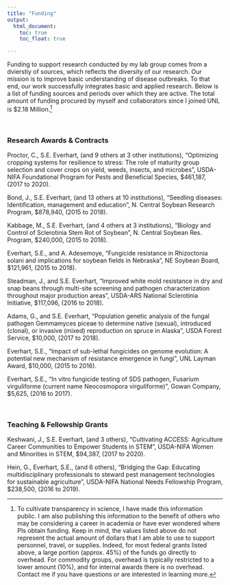 ```yaml
---
title: "Funding"
output:
  html_document:
    toc: true
    toc_float: true

---
```

Funding to support research conducted by my lab group comes from a dvierstiy of sources, which reflects the diversity of our research. Our mission is to improve basic understanding of disease outbreaks.  To that end, our work successfully integrates basic and applied research. Below is a list of funding sources and periods over which they are active. The total amount of funding procured by myself and collaborators since I joined UNL is $2.18 Million.[^1]

<br>

### Research Awards & Contracts

Proctor, C., S.E. Everhart, (and 9 others at 3 other institutions), “Optimizing cropping systems for resilience to stress: The role of maturity group selection and cover crops on yield, weeds, insects, and microbes”, USDA-NIFA Foundational Program for Pests and Beneficial Species, $461,187, (2017 to 2020).

Bond, J., S.E. Everhart, (and 13 others at 10 institutions), “Seedling diseases: Identification, management and education”, N. Central Soybean Research Program, $878,940, (2015 to 2018).

Kabbage, M., S.E. Everhart, (and 4 others at 3 institutions), “Biology and Control of Sclerotinia Stem Rot of Soybean”, N. Central Soybean Res. Program, $240,000, (2015 to 2018).

Everhart, S.E., and A. Adesemoye, “Fungicide resistance in Rhizoctonia solani and implications for soybean fields in Nebraska”, NE Soybean Board, $121,961, (2015 to 2018).

Steadman, J., and S.E. Everhart, “Improved white mold resistance in dry and snap beans through multi-site screening and pathogen characterization throughout major production areas”, USDA-ARS National Sclerotinia Initiative, $117,096, (2016 to 2018).

Adams, G., and S.E. Everhart, “Population genetic analysis of the fungal pathogen Gemmamyces piceae to determine native (sexual), introduced (clonal), or invasive (mixed) reproduction on spruce in Alaska”, USDA Forest Service, $10,000, (2017 to 2018).

Everhart, S.E., “Impact of sub-lethal fungicides on genome evolution: A potential new mechanism of resistance emergence in fungi”, UNL Layman Award, $10,000, (2015 to 2016).

Everhart, S.E., “In vitro fungicide testing of SDS pathogen, Fusarium virguliforme (current name Neocosmopora virguliforme)”, Gowan Company, $5,625, (2016 to 2017).

<br>

### Teaching & Fellowship Grants

Keshwani, J., S.E. Everhart, (and 3 others), “Cultivating ACCESS: Agriculture Career Communities to Empower Students in STEM”, USDA-NIFA Women and Minorities in STEM, $94,387, (2017 to 2020).

Hein, G., Everhart, S.E., (and 6 others), “Bridging the Gap: Educating multidisciplinary professionals to steward pest management technologies for sustainable agriculture”, USDA-NIFA National Needs Fellowship Program, $238,500, (2016 to 2019).


[^1]: To cultivate transparency in science, I have made this information public. I am also publishing this information to the benefit of others who may be considering a career in academia or have ever wondered where PIs obtain funding. Keep in mind, the values listed above do not represent the actual amount of dollars that I am able to use to support personnel, travel, or supplies.  Indeed, for most federal grants listed above, a large portion (approx. 45%) of the funds go directly to overhead. For commodity groups, overhead is typically restricted to a lower amount (10%), and for internal awards there is no overhead. Contact me if you have questions or are interested in learning more.